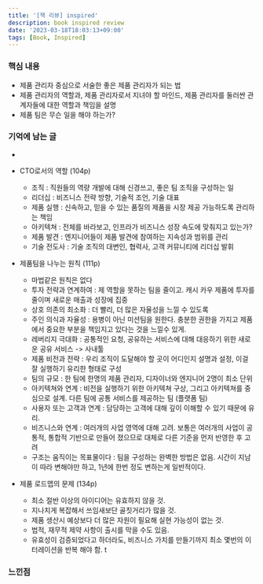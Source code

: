 ```yaml
---
title: '[책 리뷰] inspired'
description: book inspired review
date: '2023-03-18T18:03:13+09:00'
tags: [Book, Inspired]
---
```


### 핵심 내용
- 제품 관리자 중심으로 서술한 좋은 제품 관리자가 되는 법
- 제품 관리자의 역할과, 제품 관리자로서 지녀야 할 마인드, 제품 관리자를 둘러싼 관계자들에 대한 역할과 책임을 설명
- 제품 팀은 무슨 일을 해야 하는가?


### 기억에 남는 글
-

- CTO로서의 역할 (104p)
    - 조직 : 직원들의 역량 개발에 대해 신경쓰고, 좋은 팀 조직을 구성하는 일
    - 리더십 : 비즈니스 전략 방향, 기술적 조언, 기술 대표
    - 제품 실행 : 신속하고, 믿을 수 있는 품질의 제품을 시장 제공 가능하도록 관리하는 책임
    - 아키텍쳐 : 전체를 바라보고, 인프라가 비즈니스 성장 속도에 맞춰지고 있는가?
    - 제품 발견 : 엔지니어들이 제품 발견에 참여하는 지속성과 범위를 관리
    - 기술 전도사 : 기술 조직의 대변인, 협력사, 고객 커뮤니티에 리더십 발휘

- 제품팀을 나누는 원칙 (111p)
    - 마법같은 원칙은 없다
    - 투자 전략과 연계하여 : 제 역할을 못하는 팀을 줄이고. 캐시 카우 제품에 투자를 줄이며 새로운 매출과 성장에 집중
    - 상호 의존의 최소화 : 더 빨리, 더 많은 자율성을 느낄 수 있도록
    - 주인 의식과 자율성 : 용병이 아닌 미션팀을 원한다. 충분한 권한을 가지고 제품에서 중요한 부분을 책임지고 있다는 것을 느낄수 있게.
    - 레버리지 극대화 : 공통적인 요청, 공유하는 서비스에 대해 대응하기 위한 새로운 공유 서비스 -> 사내툴
    - 제품 비전과 전략 : 우리 조직이 도달해야 할 곳이 어디인지 설명과 설정, 이걸 잘 실행하기 유리한 형태로 구성
    - 팀의 규모 : 한 팀에 한명의 제품 관리자, 디자이너와 엔지니어 2명이 최소 단위
    - 아키텍쳐와 연계 : 비전을 실행하기 위한 아키텍쳐 구상, 그리고 아키텍쳐를 중심으로 설계. 다른 팀에 공통 서비스를 제공하는 팀 (플랫폼 팀)
    - 사용자 또는 고객과 연계 : 담당하는 고객에 대해 깊이 이해할 수 있기 때문에 유리.
    - 비즈니스와 연계 : 여러개의 사업 영역에 대해 고려. 보통은 여러개의 사업이 공통적, 통합적 기반으로 만들어 졌으므로 대체로 다른 기준을 먼저 반영한 후 고려
    - 구조는 움직이는 목표물이다 : 팀을 구성하는 완벽한 방법은 없음. 시간이 지남이 따라 변해야만 하고, 1년에 한번 정도 변하는게 일반적이다.

- 제품 로드맵의 문제 (134p)
    - 최소 절반 이상의 아이디어는 유효하지 않을 것.
    - 지나치게 복잡해서 쓰임새보단 골칫거리가 많을 것.
    - 제품 생산시 예상보다 더 많은 자원이 필요해 실현 가능성이 없는 것.
    - 법적, 재무적 제약 사항이 출시를 막을 수도 있음.
    - 유효성이 검증되었다고 하더라도, 비즈니스 가치를 만들기까지 최소 몇번의 이터레이션을 반복 해야 함.
t
### 느낀점

